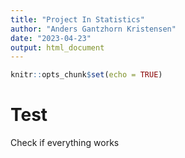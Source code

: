 ```yaml
---
title: "Project In Statistics"
author: "Anders Gantzhorn Kristensen"
date: "2023-04-23"
output: html_document
---
```


```r
knitr::opts_chunk$set(echo = TRUE)
```

# Test

Check if everything works